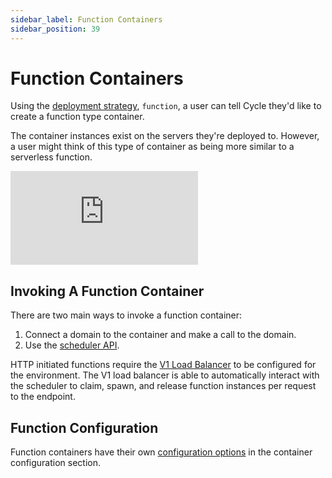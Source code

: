 ```yaml
---
sidebar_label: Function Containers
sidebar_position: 39
---
```


# Function Containers 
Using the [deployment strategy](/reference/containers/deployment-strategies), `function`, a user can tell Cycle they'd like to create a function type container.  

The container instances exist on the servers they're deployed to. However, a user might think of this type of container as being more similar to a serverless function. 


<div style={{ maxWidth: '100%', position: 'relative', paddingBottom: '56.25%', height: 0 }}>
    <iframe style={{ position: 'absolute', top: 0, left: 0, width: '100%', height: '100%' }} src="https://www.youtube.com/embed/aCOHKPGXxAQ?si=8m3ziy_3r4bjg8k6" title="YouTube video player" frameBorder="0" allow="accelerometer; autoplay; clipboard-write; encrypted-media; gyroscope; picture-in-picture; web-share" referrerPolicy="strict-origin-when-cross-origin" allowFullScreen></iframe>
</div>


## Invoking A Function Container
There are two main ways to invoke a function container: 

1. Connect a domain to the container and make a call to the domain. 
2. Use the [scheduler API](https://scheduler-api.docs.cycle.io). 


HTTP initiated functions require the [V1 Load Balancer](/reference/environments/services/loadbalancer/v1) to be configured for the environment.  The V1 load balancer is able to automatically interact with the scheduler to claim, spawn, and release function instances per request to the endpoint.

## Function Configuration
Function containers have their own [configuration options](/reference/containers/configuration/deployment#function) in the container configuration section. 